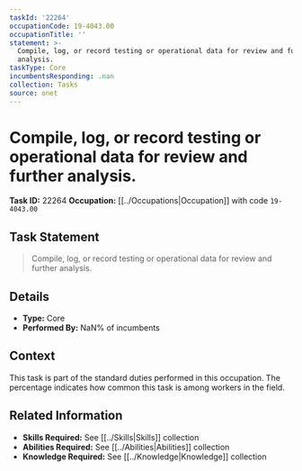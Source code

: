 ```yaml
---
taskId: '22264'
occupationCode: 19-4043.00
occupationTitle: ''
statement: >-
  Compile, log, or record testing or operational data for review and further
  analysis.
taskType: Core
incumbentsResponding: .nan
collection: Tasks
source: onet
---
```

# Compile, log, or record testing or operational data for review and further analysis.

**Task ID:** 22264
**Occupation:** [[../Occupations|Occupation]] with code `19-4043.00`

## Task Statement

> Compile, log, or record testing or operational data for review and further analysis.

## Details

- **Type:** Core
- **Performed By:** NaN% of incumbents

## Context

This task is part of the standard duties performed in this occupation. The percentage indicates how common this task is among workers in the field.

## Related Information

- **Skills Required:** See [[../Skills|Skills]] collection
- **Abilities Required:** See [[../Abilities|Abilities]] collection
- **Knowledge Required:** See [[../Knowledge|Knowledge]] collection
